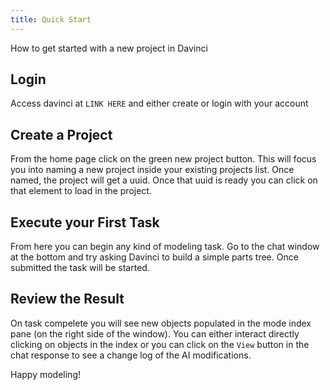 ```yaml
---
title: Quick Start
---
```

How to get started with a new project in Davinci

## Login
Access davinci at `LINK HERE` and either create or login with your account

## Create a Project
From the home page click on the green new project button. This will focus you into naming a new project inside your existing projects list. Once named, the project will get a uuid. Once that uuid is ready you can click on that element to load in the project. 

## Execute your First Task
From here you can begin any kind of modeling task. Go to the chat window at the bottom and try asking Davinci to build a simple parts tree. Once submitted the task will be started.

## Review the Result 
On task compelete you will see new objects populated in the mode index pane (on the right side of the window). You can either interact directly clicking on objects in the index or you can click on the `View` button in the chat response to see a change log of the AI modifications. 

Happy modeling!
